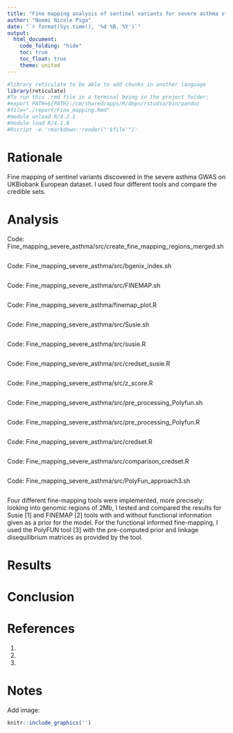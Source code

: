 ---
title: "Fine mapping analysis of sentinel variants for severe asthma study"
author: "Noemi Nicole Piga"
date: "`r format(Sys.time(), '%d %B, %Y')`"
output:
  html_document:
    code_folding: "hide"
    toc: true
    toc_float: true
    theme: united
---

```{r, setup, hide = TRUE}
#library reticulate to be able to add chunks in another language
library(reticulate)
#To run this .rmd file in a terminal being in the project folder:
#export PATH=${PATH}:/cm/shared/apps/R/deps/rstudio/bin/pandoc
#file="./report/Fine_mapping.Rmd"
#module unload R/4.2.1
#module load R/4.1.0
#Rscript -e 'rmarkdown::render("'$file'")'
```


# Rationale
Fine mapping of sentinel variants discovered in the severe asthma GWAS on UKBiobank European dataset. I used four different tools and compare the credible sets.

# Analysis
Code: Fine_mapping_severe_asthma/src/create_fine_mapping_regions_merged.sh
```{r, code = readLines('/home/n/nnp5/PhD/PhD_project/Fine_mapping_severe_asthma/src/create_fine_mapping_regions_merged.sh'), eval=FALSE}
```
Code: Fine_mapping_severe_asthma/src/bgenix_index.sh
```{r, code = readLines('/home/n/nnp5/PhD/PhD_project/Fine_mapping_severe_asthma/src/bgenix_index.sh'), eval=FALSE}
```
Code: Fine_mapping_severe_asthma/src/FINEMAP.sh
```{r, code = readLines('/home/n/nnp5/PhD/PhD_project/Fine_mapping_severe_asthma/src/FINEMAP.sh'), eval=FALSE}
```
Code: Fine_mapping_severe_asthma/finemap_plot.R
```{r, code = readLines('/home/n/nnp5/PhD/PhD_project/Fine_mapping_severe_asthma/src/finemap_plot.R'), eval=FALSE}
```
Code: Fine_mapping_severe_asthma/src/Susie.sh
```{r, code = readLines('/home/n/nnp5/PhD/PhD_project/Fine_mapping_severe_asthma/src/Susie.sh'), eval=FALSE}
```
Code: Fine_mapping_severe_asthma/src/susie.R
```{r, code = readLines('/home/n/nnp5/PhD/PhD_project/Fine_mapping_severe_asthma/src/susie.R'), eval=FALSE}
```
Code: Fine_mapping_severe_asthma/src/credset_susie.R
```{r, code = readLines('/home/n/nnp5/PhD/PhD_project/Fine_mapping_severe_asthma/src/credset_susie.R'), eval=FALSE}
```
Code: Fine_mapping_severe_asthma/src/z_score.R
```{r, code = readLines('/home/n/nnp5/PhD/PhD_project/Fine_mapping_severe_asthma/src/z_score.R'), eval=FALSE}
```
Code: Fine_mapping_severe_asthma/src/pre_processing_Polyfun.sh
```{r, code = readLines('/home/n/nnp5/PhD/PhD_project/Fine_mapping_severe_asthma/src/pre_processing_Polyfun.sh'), eval=FALSE}
```
Code: Fine_mapping_severe_asthma/src/pre_processing_Polyfun.R
```{r, code = readLines('/home/n/nnp5/PhD/PhD_project/Fine_mapping_severe_asthma/src/pre_processing_Polyfun.R'), eval=FALSE}
```
Code: Fine_mapping_severe_asthma/src/credset.R
```{r, code = readLines('/home/n/nnp5/PhD/PhD_project/Fine_mapping_severe_asthma/src/credset.R'), eval=FALSE}
```
Code: Fine_mapping_severe_asthma/src/comparison_credset.R
```{r, code = readLines('/home/n/nnp5/PhD/PhD_project/Fine_mapping_severe_asthma/src/comparison_credset.R'), eval=FALSE}
```
Code: Fine_mapping_severe_asthma/src/PolyFun_approach3.sh
```{r, code = readLines('/home/n/nnp5/PhD/PhD_project/Fine_mapping_severe_asthma/src/PolyFun_approach3.sh'), eval=FALSE}
```

Four different fine-mapping tools were implemented, more precisely: looking into genomic regions of 2Mb, I tested and compared the results for Susie [1] and FINEMAP [2] tools with and without functional information given as a prior for the model. For the functional informed fine-mapping, I used the PolyFUN tool [3] with the pre-computed prior and linkage disequilibrium matrices as provided by the tool.


# Results

# Conclusion

# References
1.
2.
3.

# Notes

Add image:
```{r, out.width='100%', out.height='200%', fig.align='center', fig.cap='Fig 5', echo = FALSE, eval=FALSE}
knitr::include_graphics('')
```
